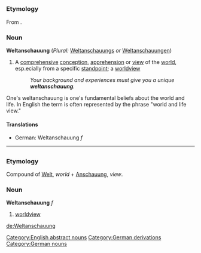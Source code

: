 =={{en}}==

===Etymology===
From {{de}}.

===Noun===
'''Weltanschauung''' (''Plural:'' [[Weltanschauungs]] ''or'' [[Weltanschauungen]])

#A [[comprehensive]] [[conception]], [[apprehension]] or [[view]] of the [[world]], esp.ecially from a specific [[standpoint]]; a [[worldview]]
#: ''Your background and experiences must give you a unique '''weltanschauung'''.''

One's weltanschauung is one's fundamental beliefs about the world and life. In English the term is often represented by the phrase "world and life view."

====Translations====
*German: Weltanschauung ''f''

[[Category:English abstract nouns]]
[[Category:German derivations]]
----

=={{de}}==
===Etymology===
Compound of [[Welt]], ''world'' + [[Anschauung]], ''view''.
===Noun===
'''Weltanschauung''' ''f''
# [[worldview]]

[[Category:German nouns]]

[[de:Weltanschauung]]